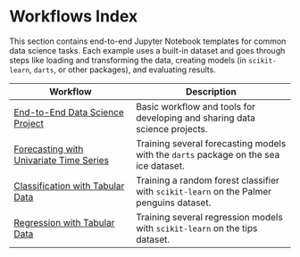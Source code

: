 # Workflows Index {.unnumbered}

This section contains end-to-end Jupyter Notebook templates for common data science tasks. Each example uses a built-in dataset and goes through steps like loading and transforming the data, creating models (in `scikit-learn`, `darts`, or other packages), and evaluating results.

| Workflow | Description |
|----------|-------------|
| [End-to-End Data Science Project](ds_workflow.qmd) | Basic workflow and tools for developing and sharing data science projects. |
| [Forecasting with Univariate Time Series](forecasting_multi_univariate.ipynb) | Training several forecasting models with the `darts` package on the sea ice dataset. |
| [Classification with Tabular Data](classification_tabular.ipynb) | Training a random forest classifier with `scikit-learn` on the Palmer penguins dataset. |
| [Regression with Tabular Data](regression_tabular.ipynb) | Training several regression models with `scikit-learn` on the tips dataset. |

